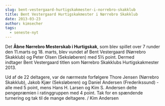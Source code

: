 ```yaml
---
slug: bent-vestergaard-hurtigskakmester-i-norrebro-skakklub
title: Bent Vestergaard Hurtigskakmester i Nørrebro Skakklub
date: 2013-03-23
author: kimsecher
tags:
  - seneste-nyt
---
```

Det <strong>Åbne Nørrebro Mesterskab i Hurtigskak</strong>, som blev spillet over 7 runder den 11.marts og 18. marts, blev vundet af Bent Vestergaard (Nørrebro Skakklub) og Peter Olsen (Seksløberen) med 5½ point. Dermed indtager Bent Vestergaard titlen som Nørrebro Skakklubs Hurtigskakmester 2013.

Ud af de 22 deltagere, var de nærmeste forfølgere Thore Jensen (Nørrebro Skakklub), Jakob Kjær (Seksløberen) og Daniel Andersen (Frederikssund) - alle med 5 point, mens Hans H. Larsen og Kim S. Andersen delte pengepræmien i ratinggruppen med 4 point.
Tak for en spændende turnering og tak til de mange deltagere.
/ Kim Andersen 
